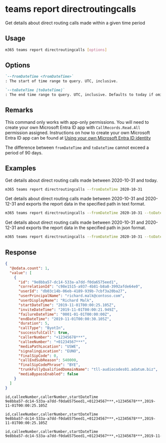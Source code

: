 
# teams report directroutingcalls

Get details about direct routing calls made within a given time period

## Usage

```sh
m365 teams report directroutingcalls [options]
```

## Options

```md definition-list
`--fromDateTime <fromDateTime>`
: The start of time range to query. UTC, inclusive.

`--toDateTime [toDateTime]`
: The end time range to query. UTC, inclusive. Defaults to today if omitted.
```

<Global />

## Remarks

This command only works with app-only permissions. You will need to create your own Microsoft Entra ID app with `CallRecords.Read.All` permission assigned. Instructions on how to create your own Microsoft Entra ID app can be found at [Using your own Microsoft Entra ID identity](../../../user-guide/using-own-identity.mdx)

The difference between `fromDateTime` and `toDateTime` cannot exceed a period of 90 days.

## Examples

Get details about direct routing calls made between 2020-10-31 and today.

```sh
m365 teams report directroutingcalls --fromDateTime 2020-10-31
```

Get details about direct routing calls made between 2020-10-31 and 2020-12-31 and exports the report data in the specified path in text format.

```sh
m365 teams report directroutingcalls --fromDateTime 2020-10-31 --toDateTime 2020-12-31 --output text > "directroutingcalls.txt"
```

Get details about direct routing calls made between 2020-10-31 and 2020-12-31 and exports the report data in the specified path in json format.

```sh
m365 teams report directroutingcalls --fromDateTime 2020-10-31 --toDateTime 2020-12-31 --output json > "directroutingcalls.json"
```

## Response

<Tabs>
  <TabItem value="JSON">

  ``` json
  {
    "@odata.count": 1,
    "value": [
      {
        "id": "9e8bba57-dc14-533a-a7dd-f0da6575eed1",
        "correlationId": "c98e1515-a937-4b81-b8a8-3992afde64e0",
        "userId": "db03c14b-06eb-4189-939b-7cbf3a20ba27",
        "userPrincipalName": "richard.malk@contoso.com",
        "userDisplayName": "Richard Malk",
        "startDateTime": "2019-11-01T00:00:25.105Z",
        "inviteDateTime": "2019-11-01T00:00:21.949Z",
        "failureDateTime": "0001-01-01T00:00:00Z",
        "endDateTime": "2019-11-01T00:00:30.105Z",
        "duration": 5,
        "callType": "ByotIn",
        "successfulCall": true,
        "callerNumber": "+12345678***",
        "calleeNumber": "+01234567***",
        "mediaPathLocation": "USWE",
        "signalingLocation": "EUNO",
        "finalSipCode": 0,
        "callEndSubReason": 540000,
        "finalSipCodePhrase": "BYE",
        "trunkFullyQualifiedDomainName": "tll-audiocodes01.adatum.biz",
        "mediaBypassEnabled": false
      }
    ]
  }
  ```

  </TabItem>
  <TabItem value="Text">

  ``` text
  id,calleeNumber,callerNumber,startDateTime
  9e8bba57-dc14-533a-a7dd-f0da6575eed1,+01234567***,+12345678***,2019-11-01T00:00:25.105Z
  ```

  </TabItem>
  <TabItem value="CSV">

  ``` text
  id,calleeNumber,callerNumber,startDateTime
  9e8bba57-dc14-533a-a7dd-f0da6575eed1,+01234567***,+12345678***,2019-11-01T00:00:25.105Z
  ```

  </TabItem>
  <TabItem value="Markdown">

  ```md
  id,calleeNumber,callerNumber,startDateTime
  9e8bba57-dc14-533a-a7dd-f0da6575eed1,+01234567***,+12345678***,2019-11-01T00:00:25.105Z
  ```

  </TabItem>
</Tabs>

